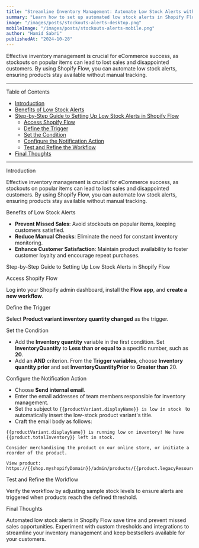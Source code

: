 ```yaml
---
title: "Streamline Inventory Management: Automate Low Stock Alerts with Shopify Flow"
summary: "Learn how to set up automated low stock alerts in Shopify Flow to keep products available and prevent missed sales opportunities."
image: "/images/posts/stockouts-alerts-desktop.png"
mobileImage: "/images/posts/stockouts-alerts-mobile.png"
author: "Hamid Sabri"
publishedAt: "2024-10-28"
---
```


Effective inventory management is crucial for eCommerce success, as stockouts on popular items can lead to lost sales and disappointed customers. By using Shopify Flow, you can automate low stock alerts, ensuring products stay available without manual tracking.

---

<HeadingWithId id="table-of-contents" as="h2">Table of Contents</HeadingWithId>

- [Introduction](#introduction)
- [Benefits of Low Stock Alerts](#benefits-of-low-stock-alerts)
- [Step-by-Step Guide to Setting Up Low Stock Alerts in Shopify Flow](#step-by-step-guide-to-setting-up-low-stock-alerts-in-shopify-flow)
  - [Access Shopify Flow](#access-shopify-flow)
  - [Define the Trigger](#define-the-trigger)
  - [Set the Condition](#set-the-condition)
  - [Configure the Notification Action](#configure-the-notification-action)
  - [Test and Refine the Workflow](#test-and-refine-the-workflow)
- [Final Thoughts](#final-thoughts)

---

<HeadingWithId id="introduction" as="h2">Introduction</HeadingWithId>

Effective inventory management is crucial for eCommerce success, as stockouts on popular items can lead to lost sales and disappointed customers. By using Shopify Flow, you can automate low stock alerts, ensuring products stay available without manual tracking.

<HeadingWithId id="benefits-of-low-stock-alerts" as="h2">Benefits of Low Stock Alerts</HeadingWithId>

- **Prevent Missed Sales**: Avoid stockouts on popular items, keeping customers satisfied.
- **Reduce Manual Checks**: Eliminate the need for constant inventory monitoring.
- **Enhance Customer Satisfaction**: Maintain product availability to foster customer loyalty and encourage repeat purchases.

<HeadingWithId id="step-by-step-guide-to-setting-up-low-stock-alerts-in-shopify-flow" as="h2">Step-by-Step Guide to Setting Up Low Stock Alerts in Shopify Flow</HeadingWithId>

<HeadingWithId id="access-shopify-flow" as="h3">Access Shopify Flow</HeadingWithId>

Log into your Shopify admin dashboard, install the **Flow app**, and **create a new workflow**.
<YouTubeEmbed videoId="0D5V69TJJ4E" start={0} end={6} />

<HeadingWithId id="define-the-trigger" as="h3">Define the Trigger</HeadingWithId>

Select **Product variant inventory quantity changed** as the trigger.
<YouTubeEmbed videoId="0D5V69TJJ4E" start={6} end={12} />

<HeadingWithId id="set-the-condition" as="h3">Set the Condition</HeadingWithId>

- Add the **Inventory quantity** variable in the first condition. Set **InventoryQuantity** to **Less than or equal to** a specific number, such as **20**.
- Add an **AND** criterion. From the **Trigger variables**, choose **Inventory quantity prior** and set **InventoryQuantityPrior** to **Greater than** 20.

<YouTubeEmbed videoId="0D5V69TJJ4E" start={12} end={44} />

<HeadingWithId id="configure-the-notification-action" as="h3">Configure the Notification Action</HeadingWithId>

- Choose **Send internal email**.
- Enter the email addresses of team members responsible for inventory management.
- Set the subject to ```{{productVariant.displayName}} is low in stock ``` to automatically insert the low-stock product variant's title.
- Craft the email body as follows:

```liquid
{{productVariant.displayName}} is running low on inventory! We have {{product.totalInventory}} left in stock.

Consider merchandising the product on our online store, or initiate a reorder of the product.

View product: https://{{shop.myshopifyDomain}}/admin/products/{{product.legacyResourceId}}
```

<YouTubeEmbed videoId="0D5V69TJJ4E" start={43} />

<HeadingWithId id="test-and-refine-the-workflow" as="h3">Test and Refine the Workflow</HeadingWithId>

Verify the workflow by adjusting sample stock levels to ensure alerts are triggered when products reach the defined threshold.

<HeadingWithId id="final-thoughts" as="h2">Final Thoughts</HeadingWithId>

Automated low stock alerts in Shopify Flow save time and prevent missed sales opportunities. Experiment with custom thresholds and integrations to streamline your inventory management and keep bestsellers available for your customers.
